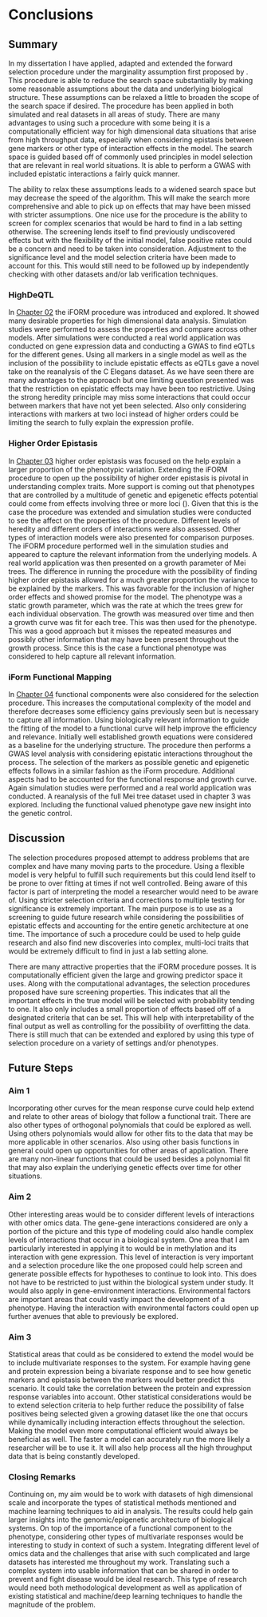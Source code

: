 # Conclusions

## Summary

<p> In my dissertation I have applied, adapted and extended the forward selection procedure under the marginality assumption first proposed by \cite{hao2014interaction}. This procedure is able to reduce the search space substantially by making some reasonable assumptions about the data and underlying biological structure. These assumptions can be relaxed a little to broaden the scope of the search space if desired. The procedure has been applied in both simulated and real datasets in all areas of study. There are many advantages to using such a procedure with some being it is a computationally efficient way for high dimensional data situations that arise from high throughput data, especially when considering epistasis between gene markers or other type of interaction effects in the model.  The search space is guided based off of commonly used principles in model selection that are relevant in real world situations. It is able to perform a GWAS with included epistatic interactions a fairly quick manner.</p>

<p> The ability to relax these assumptions leads to a widened search space but may decrease the speed of the algorithm.  This will make the search more comprehensive and able to pick up on effects that may have been missed with stricter assumptions. One nice use for the procedure is the ability to screen for complex scenarios that would be hard to find in a lab setting otherwise. The screening lends itself to find previously undiscovered effects but with the flexibility of the initial model, false positive rates could be a concern and need to be taken into consideration. Adjustment to the significance level and the model selection criteria have been made to account for this. This would still need to be followed up by independently checking with other datasets and/or lab verification techniques.</p>

### HighDeQTL

<p> In [Chapter 02](#highdeqtl) the iFORM procedure was introduced and explored. It showed many desirable properties for high dimensional data analysis. Simulation studies were performed to assess the properties and compare across other models. After simulations were conducted a real world application was conducted on gene expression data and conducting a GWAS to find eQTLs for the different genes. Using all markers in a single model as well as the inclusion of the possibility to include epistatic effects as eQTLs gave a novel take on the reanalysis of the C Elegans dataset. As we have seen there are many advantages to the approach but one limiting question presented was that the restriction on epistatic effects may have been too restrictive. Using the strong heredity principle may miss some interactions that could occur between markers that have not yet been selected. Also only considering interactions with markers at two loci instead of higher orders could be limiting the search to fully explain the expression profile.</p>

### Higher Order Epistasis

<p> In [Chapter 03](#highorder) higher order epistasis was focused on the help explain a larger proportion of the phenotypic variation. Extending the iFORM procedure to open up the possibility of higher order epistasis is pivotal in understanding complex traits. More support is coming out that phenotypes that are controlled by a multitude of genetic and epigenetic effects potential could come from effects involving three or more loci (\cite{taylor2014genetic}). Given that this is the case the procedure was extended and simulation studies were conducted to see the affect on the properties of the procedure. Different levels of heredity and different orders of interactions were also assessed.  Other types of interaction models were also presented for comparison purposes. The iFORM procedure performed well in the simulation studies and appeared to capture the relevant information from the underlying models.  A real world application was then presented on a growth parameter of Mei trees. The difference in running the procedure with the possibility of finding higher order epistasis allowed for a much greater proportion the variance to be explained by the markers.  This was favorable for the inclusion of higher order effects and showed promise for the model. The phenotype was a static growth parameter, which was the rate at which the trees grew for each individual observation. The growth was measured over time and then a growth curve was fit for each tree. This was then used for the phenotype. This was a good approach but it misses the repeated measures and possibly other information that may have been present throughout the growth process. Since this is the case a functional phenotype was considered to help capture all relevant information. </p>

### iForm Functional Mapping

<p> In [Chapter 04](#iformfunc) functional components were also considered for the selection procedure. This increases the computational complexity of the model and therefore decreases some efficiency gains previously seen but is necessary to capture all information. Using biologically relevant information to guide the fitting of the model to a functional curve will help improve the efficiency and relevance. Initially well established growth equations were considered as a baseline for the underlying structure. The procedure then performs a GWAS level analysis with considering epistatic interactions throughout the process. The selection of the markers as possible genetic and epigenetic effects follows in a similar fashion as the iForm procedure. Additional aspects had to be accounted for the functional response and growth curve.  Again simulation studies were performed and a real world application was conducted. A reanalysis of the full Mei tree dataset used in chapter 3 was explored. Including the functional valued phenotype gave new insight into the genetic control. </p>

## Discussion

<p> The selection procedures proposed attempt to address problems that are complex and have many moving parts to the procedure. Using a flexible model is very helpful to fulfill such requirements but this could lend itself to be prone to over fitting at times if not well controlled.  Being aware of this factor is part of interpreting the model a researcher would need to be aware of. Using stricter selection criteria and corrections to multiple testing for significance is extremely important. The main purpose is to use as a screening to guide future research while considering the possibilities of epistatic effects and accounting for the entire genetic architecture at one time. The importance of such a procedure could be used to help guide research and also find new discoveries into complex, multi-loci traits that would be extremely difficult to find in just a lab setting alone.</p>

<p> There are many attractive properties that the iFORM procedure posses. It is computationally efficient given the large and growing predictor space it uses.  Along with the computational advantages, the selection procedures proposed have sure screening properties. This indicates that all the important effects in the true model will be selected with probability tending to one. It also only includes a small proportion of effects based off of a designated criteria that can be set. This will help with interpretability of the final output as well as controlling for the possibility of overfitting the data. There is still much that can be extended and explored by using this type of selection procedure on a variety of settings and/or phenotypes.</p>

## Future Steps

### Aim 1

<p> Incorporating other curves for the mean response curve could help extend and relate to other areas of biology that follow a functional trait. There are also other types of orthogonal polynomials that could be explored as well. Using others polynomials would allow for other fits to the data that may be more applicable in other scenarios. Also using other basis functions in general could open up opportunities for other areas of application. There are many non-linear functions that could be used besides a polynomial fit that may also explain the underlying genetic effects over time for other situations. </p>

### Aim 2

<p> Other interesting areas would be to consider different levels of interactions with other omics data. The gene-gene interactions considered are only a portion of the picture and this type of modeling could also handle complex levels of interactions that occur in a biological system. One area that I am particularly interested in applying it to would be in methylation and its interaction with gene expression. This level of interaction is very important and a selection procedure like the one proposed could help screen and generate possible effects for hypotheses to continue to look into. This does not have to be restricted to just within the biological system under study. It would also apply in gene-environment interactions. Environmental factors are important areas that could vastly impact the development of a phenotype. Having the interaction with environmental factors could open up further avenues that able to previously be explored.</p>

### Aim 3

<p> Statistical areas that could as be considered to extend the model would be to include multivariate responses to the system. For example having gene and protein expression being a bivariate response and to see how genetic markers and epistasis between the markers would better predict this scenario.  It could take the correlation between the protein and expression response variables into account. Other statistical considerations would be to extend selection criteria to help further reduce the possibility of false positives being selected given a growing dataset like the one that occurs while dynamically including interaction effects throughout the selection. Making the model even more computational efficient would always be beneficial as well. The faster a model can accurately run the more likely a researcher will be to use it. It will also help process all the high throughput data that is being constantly developed.</p>

### Closing Remarks

<p> Continuing on, my aim would be to work with datasets of high dimensional scale and incorporate the types of statistical methods mentioned and machine learning techniques to aid in analysis. The results could help gain larger insights into the genomic/epigenetic architecture of biological systems. On top of the importance of a functional component to the phenotype, considering other types of multivariate responses would be interesting to study in context of such a system. Integrating different level of omics data and the challenges that arise with such complicated and large datasets has interested me throughout my work. Translating such a complex system into usable information that can be shared in order to prevent and fight disease would be ideal research. This type of research would need both methodological development as well as application of existing statistical and machine/deep learning techniques to handle the magnitude of the problem.</p>
